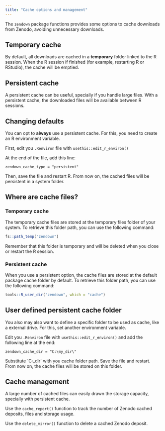 ```yaml
---
title: "Cache options and management"
---
```


The `zendown` package functions provides some options to cache downloads from Zenodo, avoiding unnecessary downloads.

## Temporary cache

By default, all downloads are cached in a **temporary** folder linked to the R session. When the R session if finished (for example, restarting R or RStudio), the cache will be emptied.

## Persistent cache

A persistent cache can be useful, specially if you handle large files. With a persistent cache, the downloaded files will be available between R sessions.

## Changing defaults

You can opt to **always** use a persistent cache. For this, you need to create an R environment variable.

First, edit you `.Renviron` file with `usethis::edit_r_environ()`

At the end of the file, add this line:

```         
zendown_cache_type = "persistent"
```

Then, save the file and restart R. From now on, the cached files will be persistent in a system folder.

## Where are cache files?

### Temporary cache

The temporary cache files are stored at the temporary files folder of your system. To retrieve this folder path, you can use the following command:

```r
fs::path_temp("zendown")
```

Remember that this folder is temporary and will be deleted when you close or restart the R session.

### Persistent cache

When you use a persistent option, the cache files are stored at the default package cache folder by default. To retrieve this folder path, you can use the following command:

```r
tools::R_user_dir("zendown", which = "cache")
```

## User defined persistent cache folder

You also may also want to define a specific folder to be used as cache, like a external drive. For this, set another environment variable.

Edit you `.Renviron` file with `usethis::edit_r_environ()` and add the following line at the end:

```         
zendown_cache_dir = "C:\my_dir\"
```

Substitute \`C:\my\_dir\` with you cache folder path. Save the file and restart. From now on, the cache files will be stored on this folder.

## Cache management

A large number of cached files can easily drawn the storage capacity, specially with persistent cache.

Use the `cache_report()` function to track the number of Zenodo cached deposits, files and storage usage.

Use the `delete_mirror()` function to delete a cached Zenodo deposit.
